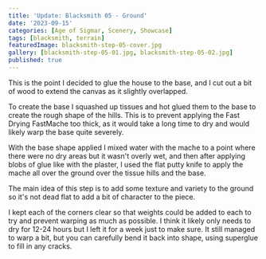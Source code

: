 ```yaml
---
title: 'Update: Blacksmith 05 - Ground'
date: '2023-09-15'
categories: [Age of Sigmar, Scenery, Showcase]
tags: [blacksmith, terrain]
featuredImage: blacksmith-step-05-cover.jpg
gallery: [blacksmith-step-05-01.jpg, blacksmith-step-05-02.jpg]
published: true
---
```


This is the point I decided to glue the house to the base, and I cut out a bit of wood to extend the canvas as it
slightly overlapped.

To create the base I squashed up tissues and hot glued them to the base to create the rough shape of the hills. This
is to prevent applying the Fast Drying FastMache too thick, as it would take a long time to dry and would likely warp
the base quite severely.

With the base shape applied I mixed water with the mache to a point where there were no dry areas but it wasn't
overly wet, and then after applying blobs of glue like with the plaster, I used the flat putty knife to apply the
mache all over the ground over the tissue hills and the base.

The main idea of this step is to add some texture and variety to the ground so it's not dead flat to add a bit of
character to the piece.

I kept each of the corners clear so that weights could be added to each to try and prevent warping as much as possible.
I think it likely only needs to dry for 12-24 hours but I left it for a week just to make sure. It still managed to
warp a bit, but you can carefully bend it back into shape, using superglue to fill in any cracks.
